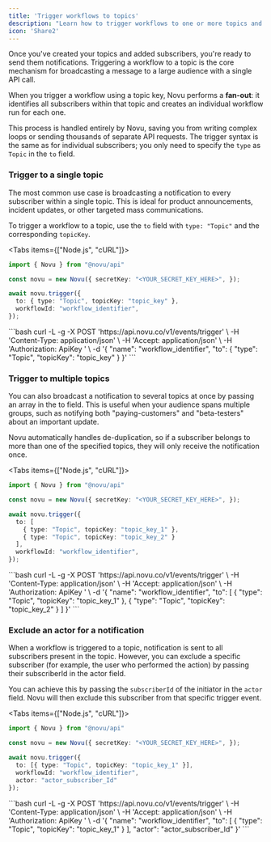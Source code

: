 ```yaml
---
title: 'Trigger workflows to topics'
description: "Learn how to trigger workflows to one or more topics and how to exclude specific subscribers from a trigger."
icon: 'Share2'
---
```


Once you've created your topics and added subscribers, you're ready to send them notifications. Triggering a workflow to a topic is the core mechanism for broadcasting a message to a large audience with a single API call.

When you trigger a workflow using a topic key, Novu performs a **fan-out**: it identifies all subscribers within that topic and creates an individual workflow run for each one.

This process is handled entirely by Novu, saving you from writing complex loops or sending thousands of separate API requests. The trigger syntax is the same as for individual subscribers; you only need to specify the `type` as `Topic` in the `to` field.


### Trigger to a single topic

The most common use case is broadcasting a notification to every subscriber within a single topic. This is ideal for product announcements, incident updates, or other targeted mass communications.

To trigger a workflow to a topic, use the `to` field with `type: "Topic"` and the corresponding `topicKey`.  

<Tabs items={["Node.js", "cURL"]}>
  <Tab value="Node.js">
```ts
import { Novu } from "@novu/api"

const novu = new Novu({ secretKey: "<YOUR_SECRET_KEY_HERE>", });

await novu.trigger({
  to: { type: "Topic", topicKey: "topic_key" },
  workflowId: "workflow_identifier",
});
```
  </Tab>
  <Tab value="cURL">
```bash
curl -L -g -X POST 'https://api.novu.co/v1/events/trigger' \
-H 'Content-Type: application/json' \
-H 'Accept: application/json' \
-H 'Authorization: ApiKey <NOVU_SECRET_KEY>' \
-d '{
    "name": "workflow_identifier",
    "to": {
        "type": "Topic",
        "topicKey": "topic_key"
    }
}'
```
  </Tab>
</Tabs>

### Trigger to multiple topics

You can also broadcast a notification to several topics at once by passing an array in the to field. This is useful when your audience spans multiple groups, such as notifying both "paying-customers" and "beta-testers" about an important update.

Novu automatically handles de-duplication, so if a subscriber belongs to more than one of the specified topics, they will only receive the notification once. 

<Tabs items={["Node.js", "cURL"]}>
  <Tab value="Node.js">
```ts
import { Novu } from "@novu/api"

const novu = new Novu({ secretKey: "<YOUR_SECRET_KEY_HERE>", });

await novu.trigger({
  to: [
    { type: "Topic", topicKey: "topic_key_1" }, 
    { type: "Topic", topicKey: "topic_key_2" }
  ],
  workflowId: "workflow_identifier",
});
```
  </Tab>
  <Tab value="cURL">
```bash
curl -L -g -X POST 'https://api.novu.co/v1/events/trigger' \
-H 'Content-Type: application/json' \
-H 'Accept: application/json' \
-H 'Authorization: ApiKey <NOVU_SECRET_KEY>' \
-d '{
    "name": "workflow_identifier",
    "to": [
      {
          "type": "Topic",
          "topicKey": "topic_key_1"
      },
      {
          "type": "Topic",
          "topicKey": "topic_key_2"
      }
    ]
}'
```
  </Tab>
</Tabs>

### Exclude an actor for a notification

When a workflow is triggered to a topic, notification is sent to all subscribers present in the topic. However, you can exclude a specific subscriber (for example, the user who performed the action) by passing their subscriberId in the actor field.

You can achieve this by passing the `subscriberId` of the initiator in the `actor` field. Novu will then exclude this subscriber from that specific trigger event.


<Tabs items={["Node.js", "cURL"]}>
  <Tab value="Node.js">
```ts
import { Novu } from "@novu/api"

const novu = new Novu({ secretKey: "<YOUR_SECRET_KEY_HERE>", });

await novu.trigger({
  to: [{ type: "Topic", topicKey: "topic_key_1" }],
  workflowId: "workflow_identifier",
  actor: "actor_subscriber_Id"
});
```
  </Tab>
  <Tab value="cURL">
```bash
curl -L -g -X POST 'https://api.novu.co/v1/events/trigger' \
-H 'Content-Type: application/json' \
-H 'Accept: application/json' \
-H 'Authorization: ApiKey <NOVU_SECRET_KEY>' \
-d '{
    "name": "workflow_identifier",
    "to": [
      {
          "type": "Topic",
          "topicKey": "topic_key_1"
      }
    ],
    "actor": "actor_subscriber_Id"
}'
```
  </Tab>
</Tabs>